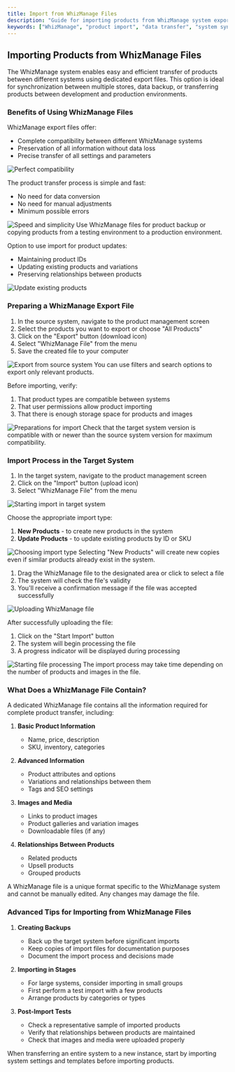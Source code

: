 ```yaml
---
title: Import from WhizManage Files
description: "Guide for importing products from WhizManage system export files"
keywords: ["WhizManage", "product import", "data transfer", "system synchronization"]
---
```


## Importing Products from WhizManage Files

The WhizManage system enables easy and efficient transfer of products between different systems using dedicated export files. This option is ideal for synchronization between multiple stores, data backup, or transferring products between development and production environments.

### Benefits of Using WhizManage Files

<Step>
<StepItem title="Perfect Compatibility">

WhizManage export files offer:
- Complete compatibility between different WhizManage systems
- Preservation of all information without data loss
- Precise transfer of all settings and parameters

<img src="https://placehold.co/800x300?text=Perfect+compatibility" alt="Perfect compatibility" />
</StepItem>

<StepItem title="Speed and Simplicity">

The product transfer process is simple and fast:
- No need for data conversion
- No need for manual adjustments
- Minimum possible errors

<img src="https://placehold.co/800x300?text=Speed+and+simplicity" alt="Speed and simplicity" />

<Note title="Tip" type="info">
Use WhizManage files for product backup or copying products from a testing environment to a production environment.
</Note>
</StepItem>

<StepItem title="Updating Existing Products">

Option to use import for product updates:
- Maintaining product IDs
- Updating existing products and variations
- Preserving relationships between products

<img src="https://placehold.co/800x300?text=Update+existing+products" alt="Update existing products" />
</StepItem>
</Step>

### Preparing a WhizManage Export File

<Step>
<StepItem title="Exporting Products from Source System">

1. In the source system, navigate to the product management screen
2. Select the products you want to export or choose "All Products"
3. Click on the "Export" button (download icon)
4. Select "WhizManage File" from the menu
5. Save the created file to your computer

<img src="https://placehold.co/800x300?text=Export+from+source+system" alt="Export from source system" />

<Note title="Tip" type="info">
You can use filters and search options to export only relevant products.
</Note>
</StepItem>

<StepItem title="Required Preparations for Import">

Before importing, verify:
1. That product types are compatible between systems
2. That user permissions allow product importing
3. That there is enough storage space for products and images

<img src="https://placehold.co/800x300?text=Preparations+for+import" alt="Preparations for import" />

<Note title="Important" type="warning">
Check that the target system version is compatible with or newer than the source system version for maximum compatibility.
</Note>
</StepItem>
</Step>

### Import Process in the Target System

<Step>
<StepItem title="Starting the Import">

1. In the target system, navigate to the product management screen
2. Click on the "Import" button (upload icon)
3. Select "WhizManage File" from the menu

<img src="https://placehold.co/800x300?text=Start+import+in+target+system" alt="Starting import in target system" />
</StepItem>

<StepItem title="Choosing Import Type">

Choose the appropriate import type:
1. **New Products** - to create new products in the system
2. **Update Products** - to update existing products by ID or SKU

<img src="https://placehold.co/800x300?text=Choose+import+type" alt="Choosing import type" />

<Note title="Important" type="warning">
Selecting "New Products" will create new copies even if similar products already exist in the system.
</Note>
</StepItem>

<StepItem title="Uploading the File">

1. Drag the WhizManage file to the designated area or click to select a file
2. The system will check the file's validity
3. You'll receive a confirmation message if the file was accepted successfully

<img src="https://placehold.co/800x300?text=Upload+WhizManage+file" alt="Uploading WhizManage file" />
</StepItem>

<StepItem title="Starting File Processing">

After successfully uploading the file:
1. Click on the "Start Import" button
2. The system will begin processing the file
3. A progress indicator will be displayed during processing

<img src="https://placehold.co/800x300?text=Start+file+processing" alt="Starting file processing" />

<Note title="Tip" type="info">
The import process may take time depending on the number of products and images in the file.
</Note>
</StepItem>
</Step>

### What Does a WhizManage File Contain?

A dedicated WhizManage file contains all the information required for complete product transfer, including:

1. **Basic Product Information**
   - Name, price, description
   - SKU, inventory, categories

2. **Advanced Information**
   - Product attributes and options
   - Variations and relationships between them
   - Tags and SEO settings

3. **Images and Media**
   - Links to product images
   - Product galleries and variation images
   - Downloadable files (if any)

4. **Relationships Between Products**
   - Related products
   - Upsell products
   - Grouped products

<Note title="Important" type="warning">
A WhizManage file is a unique format specific to the WhizManage system and cannot be manually edited. Any changes may damage the file.
</Note>

### Advanced Tips for Importing from WhizManage Files

1. **Creating Backups**
   - Back up the target system before significant imports
   - Keep copies of import files for documentation purposes
   - Document the import process and decisions made

2. **Importing in Stages**
   - For large systems, consider importing in small groups
   - First perform a test import with a few products
   - Arrange products by categories or types

3. **Post-Import Tests**
   - Check a representative sample of imported products
   - Verify that relationships between products are maintained
   - Check that images and media were uploaded properly

<Note title="Tip" type="info">
When transferring an entire system to a new instance, start by importing system settings and templates before importing products.
</Note>